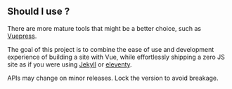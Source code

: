 [Vuepress]: https://v2.vuepress.vuejs.org/
[Jekyll]: https://github.com/ElMassimo/jekyll-vite
[eleventy]: https://www.11ty.dev/

## Should I use <Iles heading/>?

There are more mature tools that might be a better choice, such as [Vuepress].

The goal of this project is to combine the ease of use and development experience of
building a site with Vue, while effortlessly shipping a zero JS site as if you
were using [Jekyll] or [eleventy].

<Tip title="Project Status: Beta" warn>
APIs may change on minor releases. Lock the version to avoid breakage.
</Tip>
